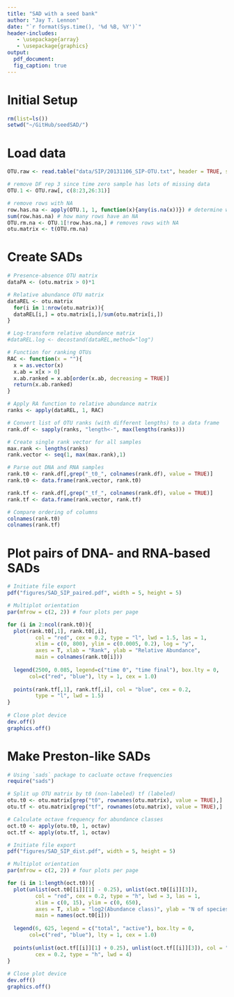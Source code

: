 ```yaml
---
title: "SAD with a seed bank"
author: "Jay T. Lennon"
date: "`r format(Sys.time(), '%d %B, %Y')`"
header-includes:
   - \usepackage{array}
   - \usepackage{graphics}
output:
  pdf_document:
  fig_caption: true
---
```



# Initial Setup
```r
rm(list=ls())
setwd("~/GitHub/seedSAD/")
```

# Load data
```r
OTU.raw <- read.table("data/SIP/20131106_SIP-OTU.txt", header = TRUE, sep ="\t")

# remove DF rep 3 since time zero sample has lots of missing data
OTU.1 <- OTU.raw[, c(8:23,26:31)]

# remove rows with NA
row.has.na <- apply(OTU.1, 1, function(x){any(is.na(x))}) # determine whether row has NA
sum(row.has.na) # how many rows have an NA
OTU.rm.na <- OTU.1[!row.has.na,] # removes rows with NA
otu.matrix <- t(OTU.rm.na)
```

# Create SADs

```r
# Presence-absence OTU matrix
dataPA <- (otu.matrix > 0)*1

# Relative abundance OTU matrix
dataREL <- otu.matrix
  for(i in 1:nrow(otu.matrix)){
  dataREL[i,] = otu.matrix[i,]/sum(otu.matrix[i,])
}

# Log-transform relative abundance matrix
#dataREL.log <- decostand(dataREL,method="log")

# Function for ranking OTUs
RAC <- function(x = ""){
  x = as.vector(x)
  x.ab = x[x > 0]
  x.ab.ranked = x.ab[order(x.ab, decreasing = TRUE)]
  return(x.ab.ranked)
}

# Apply RA function to relative abundance matrix
ranks <- apply(dataREL, 1, RAC)

# Convert list of OTU ranks (with different lengths) to a data frame
rank.df <- sapply(ranks, "length<-", max(lengths(ranks))) 

# Create single rank vector for all samples 
max.rank <- lengths(ranks)
rank.vector <- seq(1, max(max.rank),1)

# Parse out DNA and RNA samples
rank.t0 <- rank.df[,grep("_t0_", colnames(rank.df), value = TRUE)]
rank.t0 <- data.frame(rank.vector, rank.t0)

rank.tf <- rank.df[,grep("_tf_", colnames(rank.df), value = TRUE)]
rank.tf <- data.frame(rank.vector, rank.tf)

# Compare ordering of columns
colnames(rank.t0)
colnames(rank.tf)
```

# Plot pairs of DNA- and RNA-based SADs

```r
# Initiate file export
pdf("figures/SAD_SIP_paired.pdf", width = 5, height = 5)

# Multiplot orientation
par(mfrow = c(2, 2)) # four plots per page 

for (i in 2:ncol(rank.t0)){
  plot(rank.t0[,1], rank.t0[,i],
         col = "red", cex = 0.2, type = "l", lwd = 1.5, las = 1,
         xlim = c(0, 800), ylim = c(0.0005, 0.2), log = "y",
         axes = T, xlab = "Rank", ylab = "Relative Abundance", 
         main = colnames(rank.t0[i]))
  
  legend(2500, 0.085, legend=c("time 0", "time final"), box.lty = 0,
       col=c("red", "blue"), lty = 1, cex = 1.0)
        
  points(rank.tf[,1], rank.tf[,i], col = "blue", cex = 0.2, 
         type = "l", lwd = 1.5)
}
         
# Close plot device
dev.off()
graphics.off()
```

# Make Preston-like SADs

```r
# Using `sads` package to cacluate octave frequencies
require("sads")

# Split up OTU matrix by t0 (non-labeled) tf (labeled)
otu.t0 <- otu.matrix[grep("t0", rownames(otu.matrix), value = TRUE),]
otu.tf <- otu.matrix[grep("tf", rownames(otu.matrix), value = TRUE),]

# Calculate octave frequency for abundance classes 
oct.t0 <- apply(otu.t0, 1, octav) 
oct.tf <- apply(otu.tf, 1, octav)

# Initiate file export
pdf("figures/SAD_SIP_dist.pdf", width = 5, height = 5)

# Multiplot orientation
par(mfrow = c(2, 2)) # four plots per page 

for (i in 1:length(oct.t0)){
  plot(unlist(oct.t0[[i]][1] - 0.25), unlist(oct.t0[[i]][3]),
         col = "red", cex = 0.2, type = "h", lwd = 3, las = 1,
         xlim = c(0, 15), ylim = c(0, 650),
         axes = T, xlab = "log2(Abundance class)", ylab = "N of species",
         main = names(oct.t0[i]))
  
  legend(6, 625, legend = c("total", "active"), box.lty = 0,
       col=c("red", "blue"), lty = 1, cex = 1.0)
        
  points(unlist(oct.tf[[i]][1] + 0.25), unlist(oct.tf[[i]][3]), col = "blue", 
         cex = 0.2, type = "h", lwd = 4)
}
         
# Close plot device
dev.off()
graphics.off()
```